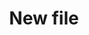 ---
title: "New file"
description: "Description of your new file."
sidebarTitle: "Android TV"
icon: "Monitor"
---